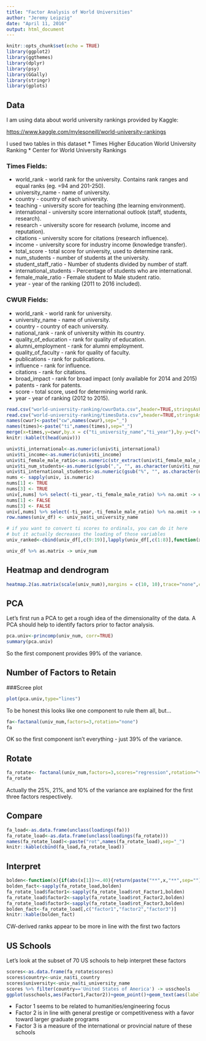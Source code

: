```yaml
---
title: "Factor Analysis of World Universities"
author: "Jeremy Leipzig"
date: "April 11, 2016"
output: html_document
---
```


```r
knitr::opts_chunk$set(echo = TRUE)
library(ggplot2)
library(ggthemes)
library(dplyr)
library(psy)
library(GGally)
library(stringr)
library(gplots)
```
## Data
I am using data about world university rankings provided by Kaggle:

[https://www.kaggle.com/mylesoneill/world-university-rankings](https://www.kaggle.com/mylesoneill/world-university-rankings)

I used two tables in this dataset
* Times Higher Education World University Ranking 
* Center for World University Rankings

### Times Fields:
* world_rank - world rank for the university. Contains rank ranges and equal ranks (eg. =94 and 201-250).
* university_name - name of university.
* country - country of each university.
* teaching - university score for teaching (the learning environment).
* international - university score international outlook (staff, students, research).
* research - university score for research (volume, income and reputation).
* citations - university score for citations (research influence).
* income - university score for industry income (knowledge transfer).
* total_score - total score for university, used to determine rank.
* num_students - number of students at the university.
* student_staff_ratio - Number of students divided by number of staff.
* international_students - Percentage of students who are international.
* female_male_ratio - Female student to Male student ratio.
* year - year of the ranking (2011 to 2016 included).

### CWUR Fields:
* world_rank - world rank for university.
* university_name - name of university.
* country - country of each university.
* national_rank - rank of university within its country.
* quality_of_education - rank for quality of education.
* alumni_employment - rank for alumni employment.
* quality_of_faculty - rank for quality of faculty.
* publications - rank for publications.
* influence - rank for influence.
* citations - rank for citations.
* broad_impact - rank for broad impact (only available for 2014 and 2015)
* patents - rank for patents.
* score - total score, used for determining world rank.
* year - year of ranking (2012 to 2015).

```r
read.csv("world-university-ranking/cwurData.csv",header=TRUE,stringsAsFactors = FALSE) %>% dplyr::filter(year==2015 | year==2014) %>% select(-country) -> cwur
read.csv("world-university-ranking/timesData.csv",header=TRUE,stringsAsFactors = FALSE) %>% dplyr::filter(year==2015 | year==2014) %>% select(-world_rank)  -> times
names(cwur)<-paste("cw",names(cwur),sep="_")
names(times)<-paste("ti",names(times),sep="_")
merge(x=times,y=cwur,by.x = c("ti_university_name","ti_year"),by.y=c("cw_institution","cw_year"),suffixes = c(".times",".cwur"),all=FALSE) %>% arrange(ti_university_name,-ti_year) %>% distinct(ti_university_name) -> univ
knitr::kable(t(head(univ)))
```

```r
univ$ti_international<-as.numeric(univ$ti_international)
univ$ti_income<-as.numeric(univ$ti_income)
univ$ti_female_male_ratio<-as.numeric(str_extract(univ$ti_female_male_ratio,'\\d+'))
univ$ti_num_students<-as.numeric(gsub(",", "", as.character(univ$ti_num_students)))
univ$ti_international_students<-as.numeric(gsub("%", "", as.character(univ$ti_international_students)))
nums <- sapply(univ, is.numeric)
nums[1] <- TRUE
nums[3] <- TRUE
univ[,nums] %>% select(-ti_year,-ti_female_male_ratio) %>% na.omit -> univ_na
nums[1] <- FALSE
nums[3] <- FALSE
univ[,nums] %>% select(-ti_year,-ti_female_male_ratio) %>% na.omit -> univ_df
row.names(univ_df) <- univ_na$ti_university_name

# if you want to convert ti scores to ordinals, you can do it here
# but it actually decreases the loading of those variables
univ_ranked<-cbind(univ_df[,c(9:19)],lapply(univ_df[,c(1:8)],function(x){order(x,decreasing=TRUE)}))

univ_df %>% as.matrix -> univ_num
```

## Heatmap and dendrogram
```r
heatmap.2(as.matrix(scale(univ_num)),margins = c(10, 10),trace="none",cexRow=0.68, cexCol=0.9)
```

## PCA
Let's first run a PCA to get a rough idea of the dimensionality of the data. A PCA should help to identify factors prior to factor analysis.
```r
pca.univ<-princomp(univ_num, corr=TRUE)
summary(pca.univ)
```

So the first component provides 99% of the variance.

## Number of Factors to Retain

###Scree plot
```r
plot(pca.univ,type="lines")
```

To be honest this looks like one component to rule them all, but...

```r
fa<-factanal(univ_num,factors=3,rotation="none")
fa
```

OK so the first component isn't everything - just 39% of the variance.

## Rotate
```r
fa_rotate<- factanal(univ_num,factors=3,scores="regression",rotation="varimax")
fa_rotate
```

Actually the 25%, 21%, and 10% of the variance are explained for the first three factors respectively.

## Compare
```r
fa_load<-as.data.frame(unclass(loadings(fa)))
fa_rotate_load<-as.data.frame(unclass(loadings(fa_rotate)))
names(fa_rotate_load)<-paste("rot",names(fa_rotate_load),sep="_")
knitr::kable(cbind(fa_load,fa_rotate_load))
```

## Interpret
```r
bolden<-function(x){if(abs(x[1])>=.40){return(paste("**",x,"**",sep=""))}else{return(as.character(x))}}
bolden_fact<-sapply(fa_rotate_load,bolden)
fa_rotate_load$factor1<-sapply(fa_rotate_load$rot_Factor1,bolden)
fa_rotate_load$factor2<-sapply(fa_rotate_load$rot_Factor2,bolden)
fa_rotate_load$factor3<-sapply(fa_rotate_load$rot_Factor3,bolden)
bolden_fact<-fa_rotate_load[,c("factor1","factor2","factor3")]
knitr::kable(bolden_fact)
```
CW-derived ranks appear to be more in line with the first two factors

## US Schools
Let's look at the subset of 70 US schools to help interpret these factors

```r
scores<-as.data.frame(fa_rotate$scores)
scores$country<-univ_na$ti_country
scores$university<-univ_na$ti_university_name
scores %>% filter(country=='United States of America') -> usschools
ggplot(usschools,aes(Factor1,Factor2))+geom_point()+geom_text(aes(label=university),hjust=0, vjust=0)
```

* Factor 1 seems to be related to humanities/engineering focus
* Factor 2 is in line with general prestige or competitiveness with a favor toward larger graduate programs
* Factor 3 is a measure of the international or provincial nature of these schools
